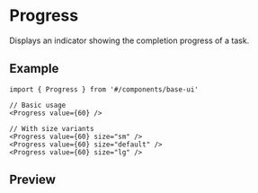 
<Meta of={Stories} />

# Progress

Displays an indicator showing the completion progress of a task.

## Example

```tsx
import { Progress } from '#/components/base-ui'

// Basic usage
<Progress value={60} />

// With size variants
<Progress value={60} size="sm" />
<Progress value={60} size="default" />
<Progress value={60} size="lg" />
```

## Preview

<Primary />
